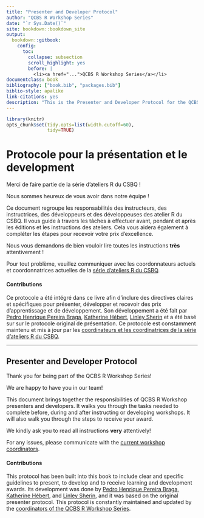 ```yaml
--- 
title: "Presenter and Developer Protocol"
author: "QCBS R Workshop Series"
date: "`r Sys.Date()`"
site: bookdown::bookdown_site
output: 
  bookdown::gitbook:
    config:
      toc:
        collapse: subsection
        scroll_highlight: yes
        before: |
          <li><a href="...">QCBS R Workshop Series</a></li>
documentclass: book
bibliography: ["book.bib", "packages.bib"]
biblio-style: apalike
link-citations: yes
description: "This is the Presenter and Developer Protocol for the QCBS R Workshop Series"
---
```


```r
library(knitr)
opts_chunk$set(tidy.opts=list(width.cutoff=60),
               tidy=TRUE)
```

# Protocole pour la présentation et le development {-}

Merci de faire partie de la série d'ateliers R du CSBQ !

Nous sommes heureux de vous avoir dans notre équipe !

Ce document regroupe les responsabilités des instructeurs, des instructrices, des développeurs et des développeuses des atelier R du CSBQ. Il vous guide à travers les tâches à effectuer avant, pendant et après les éditions et les instructions des ateliers. Cela vous aidera également à compléter les étapes pour recevoir votre prix d'excellence.

Nous vous demandons de bien vouloir lire toutes les instructions **très** attentivement !

Pour tout problème, veuillez communiquer avec les coordonnateurs actuels et coordonnatrices actuelles de la [série d'ateliers R du CSBQ](https://wiki.qcbs.ca/r#questions).

#### Contributions {-}

Ce protocole a été intégré dans ce livre afin d'inclure des directives claires et spécifiques pour présenter, développer et recevoir des prix d'apprentissage et de développement. Son développement a été fait par [Pedro Henrique Pereira Braga](mailto:ph.pereirabraga@gmail.com), [Katherine Hébert](mailto:katherine.hebert@usherbrooke.ca), [Linley Sherin](mailto:linley.sherin@mail.mcgill.ca) et a été basé sur sur le protocole original de présentation. Ce protocole est constamment maintenu et mis à jour par les [coordinateurs et les coordinatrices de la série d'ateliers R du CSBQ](https://wiki.qcbs.ca/r#questions).

---

## Presenter and Developer Protocol {-}

Thank you for being part of the QCBS R Workshop Series!

We are happy to have you in our team!

This document brings together the responsibilities of QCBS R Workshop presenters and developers. It walks you through the tasks needed to complete before, during and after instructing or developing workshops. It will also walk you through the steps to receive your award.  

We kindly ask you to read all instructions **very** attentively!

For any issues, please communicate with the [current workshop coordinators](https://wiki.qcbs.ca/r#questions).

#### Contributions {-}

This protocol has been built into this book to include clear and specific guidelines to present, to develop and to receive learning and development awards. Its development was done by [Pedro Henrique Pereira Braga](mailto:ph.pereirabraga@gmail.com), [Katherine Hébert](mailto:katherine.hebert@usherbrooke.ca), and [Linley Sherin](mailto:linley.sherin@mail.mcgill.ca), and it was based on the original presenter protocol. This protocol is constantly maintained and updated by the [coordinators of the QCBS R Workshop Series](https://wiki.qcbs.ca/r#questions).